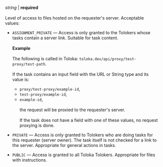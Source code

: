 _string_ \| **required**<br/><br/>Level of access to files hosted on the requester's server. Acceptable values:

- `ASSIGNMENT_PRIVATE` — Access is only granted to the Tolokers whose tasks contain a server link. Suitable for task content.<br/><br/>    **Example**<br/><br/>    The following is called in Toloka: `toloka.dev/api/proxy/test-proxy/test-path`.<br/><br/>    If the task contains an input field with the URL or String type and its value is:

    - `proxy/test-proxy/example-id`,
    - `test-proxy/example-id`,
    - `example-id`,<br/><br/>    the request will be proxied to the requester's server.<br/><br/>    If the task does not have a field with one of these values, no request proxying is done.

- `PRIVATE` — Access is only granted to Tolokers who are doing tasks for this requester (server owner). The task itself is not checked for a link to the server. Appropriate for general actions in tasks.

- `PUBLIC` — Access is granted to all Toloka Tolokers. Appropriate for files with instructions.